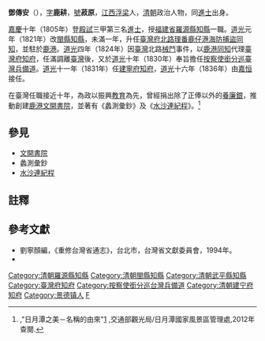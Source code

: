 {{Otheruses|other=名为邓菽原的其他人物|邓菽原}}
{{明清人物信息框
| 姓名 = 鄧傳安  
| 原名 =  
| 圖片名稱= 新建台灣府淡水廳城碑記.jpg 
| 圖片大小 = 240px 
| 圖片說明 = 鄧傳安所撰〈新建台灣府淡水廳城碑記〉，1829年
| 最高職務 = 誥授朝議大夫福建省按察使銜分巡臺灣兵備道
| 國家 = 大清
| 爵位 = 
| 籍貫 = [[江西省|江西省]][[浮梁縣|浮梁縣]]
| 族裔 = 漢族
| 旗籍 = 
| 字號 = 字'''鹿耕'''<br>號'''菽原''' 
| 諡號 = 
| 出生日期 = [[乾隆|乾隆]]二十九年（1764年）
| 出生地點 = [[江西省|江西省]][[浮梁縣|浮梁縣]] 
| 逝世日期 =  
| 逝世地點 =  
| 墓葬 = 
| 配偶 =
| 親屬 = 
| 出身 = 
* 嘉慶十年乙丑科進士出身
| 經歷 = 
* 福建省福州道福州府羅源縣知縣
* 福建省汀漳龍道汀州府武平縣知縣
* 福建省福州道福州府閩縣知縣
* 福建省臺灣道臺灣府北路理番鹿仔港海防捕盜同知
* 福建省臺灣道臺灣府知府
* 福建省按察使銜分巡臺灣兵備道
* 福建省延建邵道建寧府知府
| 著作 =
}}
'''鄧傳安'''（{{bd|1764年||？|catIdx=D鄧}}），[[表字|字]]'''鹿耕'''，[[號|號]]'''菽原'''，[[江西|江西]][[浮梁|浮梁]]人，[[清朝|清朝]]政治人物，同[[進士|進士]]出身。

[[嘉慶|嘉慶]]十年（1805年）登[[殿試|殿試]]三甲第三名[[進士|進士]]，授[[福建省|福建省]][[羅源縣|羅源縣]][[知縣|知縣]]一職。[[道光|道光]]元年（1821年）改[[閩縣|閩縣]][[知縣|知縣]]，未滿一年，升任[[臺灣府北路理番鹿仔港海防捕盜同知|臺灣府北路理番鹿仔港海防捕盜同知]]，並駐於[[鹿港鎮|鹿港]]。[[道光|道光]]四年（1824年）因[[臺灣|臺灣]]北路[[械鬥|械鬥]]事件，以[[臺灣府北路理番鹿仔港海防捕盜同知|鹿港同知]]代理[[臺灣府知府|臺灣府知府]]，任滿調離[[臺灣|臺灣]]後，又於[[道光|道光]]十年（1830年）奉旨擔任[[按察使銜分巡臺灣兵備道|按察使銜分巡臺灣兵備道]]。[[道光|道光]]十一年（1831年）任[[建寧府|建寧府]][[知府|知府]]，[[道光|道光]]十六年（1836年）由[[嘉恒|嘉恒]]接任。

在臺灣任職接近十年，為政以振興[[教育|教育]]為先，曾經捐出除了正俸以外的[[養廉銀|養廉銀]]，推動創建[[鹿港|鹿港]][[文開書院|文開書院]]，並著有《蠡測彙鈔》及《[[水沙連紀程|水沙連紀程]]》。<ref>,"日月潭之美－名稱的由來"[http://www.sunmoonlake.gov.tw/TW/03000813.aspx] {{Wayback|url=http://www.sunmoonlake.gov.tw/TW/03000813.aspx |date=20120311151044 }},交通部觀光局/日月潭國家風景區管理處,2012年查閱.</ref>

==參見==
*[[文開書院|文開書院]]
*蠡測彙鈔
*[[水沙連紀程|水沙連紀程]]

==註釋==
{{reflist}}

==參考文獻==
*劉寧顏編，《重修台灣省通志》，台北市，台灣省文獻委員會，1994年。
* {{cite book|author=编纂委员会  |title=《福建省情资料库》 |year=2001年 |publisher=福建省地方志编纂委员会 |location=福建 |isbn=}}

{{start box}}
{{s-off}}
{{succession box|胡森|鍾師唐|[[福州府|福州府]]羅源縣[[知縣|知縣]]|[[嘉慶|嘉慶]]十一－十四年<br />（1806－1809年）}}
{{succession box|李璋|顧朝棟|[[汀州府|汀州府]]武平縣[[知縣|知縣]]|[[嘉慶|嘉慶]]二十三年－[[道光|道光]]二年<br />（1818－1822年）}}
{{s-before|[[方傳穟|方傳穟]]}}
{{s-title|[[福建|福建]][[台灣府知府|台灣府知府]]|1824年上任}}
{{s-after|[[方傳穟|方傳穟]]}}
{{s-before|[[陳俊千|陳俊千]]}}
{{s-title|[[福建|福建]][[台灣府知府|台灣府知府]]|1826年上任}}
{{s-after|[[徐鏞|徐鏞]]}}
{{s-before|[[徐鏞|徐鏞]]}}
{{s-title|[[福建|福建]][[台灣府知府|台灣府知府]]|1828年上任}}
{{s-after|[[王衍慶|王衍慶]]}}
{{s-before|[[王衍慶|王衍慶]]}}
{{s-title|[[福建|福建]][[台灣府知府|台灣府知府]]|1830年上任}}
{{s-after|[[吕志恒_(台湾知府)|呂志恒]]}}
{{s-before|[[劉重麟|劉重麟]]}}
{{s-title|[[按察使銜分巡台灣兵備道|按察使銜分巡台灣兵備道]]|1830年上任}}
{{s-after|[[平慶|平慶]]}}
{{succession box|[[陈凤翰|陈凤翰]]|[[嘉恒|嘉恒]]|[[福建|福建]][[建宁府|建宁府]][[知府|知府]]|1831年－1836年}}
{{end box}}
{{臺灣統治者}}
{{嘉慶十年乙丑科殿試金榜}}

[[Category:清朝羅源縣知縣|Category:清朝羅源縣知縣]]
[[Category:清朝閩縣知縣|Category:清朝閩縣知縣]]
[[Category:清朝武平縣知縣|Category:清朝武平縣知縣]]
[[Category:臺灣府知府|Category:臺灣府知府]]
[[Category:按察使銜分巡台灣兵備道|Category:按察使銜分巡台灣兵備道]]
[[Category:清朝建宁府知府|Category:清朝建宁府知府]]
[[Category:景德镇人|Category:景德镇人]]
[[Category:鄧姓|F]]